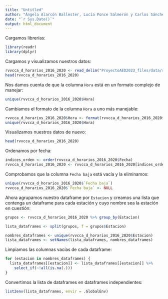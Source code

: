```yaml
---
title: "Untitled"
author: "Ángela Alarcón Ballester, Lucía Ponce Salmerón y Carlos Sánchez Polo"
date: "`r Sys.Date()`"
output: html_document
---
```


Cargamos librerías:
```r
library(readr)
library(dplyr)
```

Cargamos y visualizamos nuestros datos:
```r
rvvcca_d_horarios_2016_2020 <- read_delim("ProyectoAED2023_files/data/rvvcca_d_horarios_2016-2020.csv", delim = ";", escape_double = FALSE, col_types = cols(Fecha = col_date(format = "%Y-%m-%d"), `Fecha creacion` = col_date(format = "%Y-%m-%d"), ), trim_ws = TRUE)
head(rvvcca_d_horarios_2016_2020)   
```

Nos damos cuenta de que la columna `Hora` está en un formato complejo de manejar:
```r
unique(rvvcca_d_horarios_2016_2020$Hora)
```

Cambiamos el formato de la columna `Hora` a uno más manejable:
```r
rvvcca_d_horarios_2016_2020$Hora <- format(rvvcca_d_horarios_2016_2020$Hora, format="%H:%M:%S")
unique(rvvcca_d_horarios_2016_2020$Hora)
```

Visualizamos nuestros datos de nuevo:
```r
head(rvvcca_d_horarios_2016_2020)
```

Ordenamos por fecha:
```r
indices_orden <- order(rvvcca_d_horarios_2016_2020$Fecha)
rvvcca_d_horarios_2016_2020 <- rvvcca_d_horarios_2016_2020[indices_orden, ]
```
                        
Comprobamos que la columna `Fecha baja` está vacía y la eliminamos:                            
```r
unique(rvvcca_d_horarios_2016_2020$`Fecha baja`)
rvvcca_d_horarios_2016_2020$`Fecha baja` <- NULL
```

Ahora agrupamos nuestro dataframe por `Estacion` y creamos una lista que contenga un dataframe para cada estación y cuyo nombre sea la estación en cuestión:  
```r
grupos <- rvvcca_d_horarios_2016_2020 %>% group_by(Estacion)

lista_dataframes <- split(grupos, f = grupos$Estacion)

nombres_dataframes <- unique(rvvcca_d_horarios_2016_2020$Estacion)
lista_dataframes <- setNames(lista_dataframes, nombres_dataframes)
```

Limpiamos las columnas vacías de cada dataframe:
```r
for (estacion in nombres_dataframes) {
  lista_dataframes[[estacion]] <- lista_dataframes[[estacion]] %>%
    select_if(~!all(is.na(.)))
}
```

Convertimos la lista de dataframes en dataframes independientes:
```r
list2env(lista_dataframes, envir = .GlobalEnv)
```

